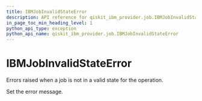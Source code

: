 ```yaml
---
title: IBMJobInvalidStateError
description: API reference for qiskit_ibm_provider.job.IBMJobInvalidStateError
in_page_toc_min_heading_level: 1
python_api_type: exception
python_api_name: qiskit_ibm_provider.job.IBMJobInvalidStateError
---
```


# IBMJobInvalidStateError

<Class id="qiskit_ibm_provider.job.IBMJobInvalidStateError" isDedicatedPage={true} github="https://github.com/Qiskit/qiskit-ibm-provider/tree/stable/0.11/qiskit_ibm_provider/job/exceptions.py#L38-L41" signature="IBMJobInvalidStateError(*message)" modifiers="exception">
  Errors raised when a job is not in a valid state for the operation.

  Set the error message.
</Class>

